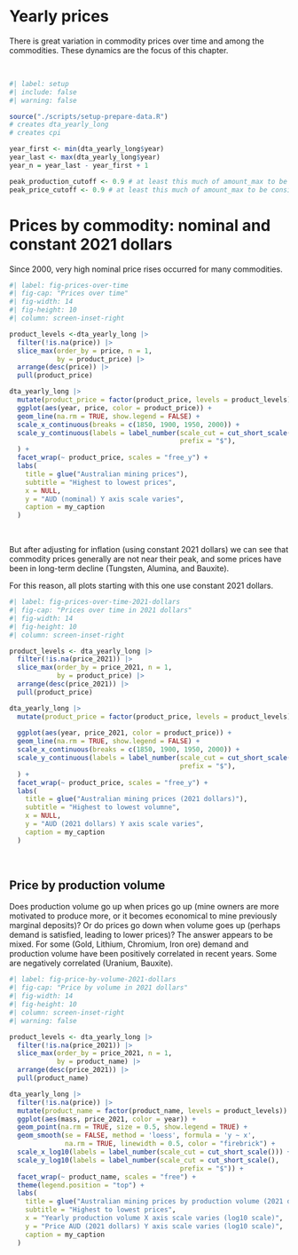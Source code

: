 # Yearly prices

There is great variation in commodity prices over time and among the commodities. These dynamics are the focus of this chapter. 

<br>

```r
#| label: setup
#| include: false
#| warning: false

source("./scripts/setup-prepare-data.R")
# creates dta_yearly_long
# creates cpi

year_first <- min(dta_yearly_long$year)
year_last <- max(dta_yearly_long$year)
year_n = year_last - year_first + 1

peak_production_cutoff <- 0.9 # at least this much of amount_max to be considered peak
peak_price_cutoff <- 0.9 # at least this much of amount_max to be considered peak

```

# Prices by commodity: nominal and constant 2021 dollars

Since 2000, very high nominal price rises occurred for many commodities.

```r
#| label: fig-prices-over-time
#| fig-cap: "Prices over time"
#| fig-width: 14
#| fig-height: 10
#| column: screen-inset-right

product_levels <-dta_yearly_long |>
  filter(!is.na(price)) |>
  slice_max(order_by = price, n = 1,
            by = product_price) |>
  arrange(desc(price)) |>
  pull(product_price)

dta_yearly_long |>
  mutate(product_price = factor(product_price, levels = product_levels)) |>
  ggplot(aes(year, price, color = product_price)) +
  geom_line(na.rm = TRUE, show.legend = FALSE) +
  scale_x_continuous(breaks = c(1850, 1900, 1950, 2000)) +
  scale_y_continuous(labels = label_number(scale_cut = cut_short_scale(),
                                           prefix = "$"),
  ) +
  facet_wrap(~ product_price, scales = "free_y") +
  labs(
    title = glue("Australian mining prices"),
    subtitle = "Highest to lowest prices",
    x = NULL,
    y = "AUD (nominal) Y axis scale varies",
    caption = my_caption
  )

```

<br>

But after adjusting for inflation (using constant 2021 dollars) we can see that commodity prices generally are not near their peak, and some prices have been in long-term decline (Tungsten, Alumina, and Bauxite).

::: {.callout-note}
For this reason, all plots starting with this one use constant 2021 dollars.
:::

```r
#| label: fig-prices-over-time-2021-dollars
#| fig-cap: "Prices over time in 2021 dollars"
#| fig-width: 14
#| fig-height: 10
#| column: screen-inset-right

product_levels <- dta_yearly_long |>
  filter(!is.na(price_2021)) |>
  slice_max(order_by = price_2021, n = 1,
            by = product_price) |>
  arrange(desc(price_2021)) |>
  pull(product_price)

dta_yearly_long |>
  mutate(product_price = factor(product_price, levels = product_levels)) |>
  
  ggplot(aes(year, price_2021, color = product_price)) +
  geom_line(na.rm = TRUE, show.legend = FALSE) +
  scale_x_continuous(breaks = c(1850, 1900, 1950, 2000)) +
  scale_y_continuous(labels = label_number(scale_cut = cut_short_scale(),
                                           prefix = "$"),
  ) +
  facet_wrap(~ product_price, scales = "free_y") +
  labs(
    title = glue("Australian mining prices (2021 dollars)"),
    subtitle = "Highest to lowest volumne",
    x = NULL,
    y = "AUD (2021 dollars) Y axis scale varies",
    caption = my_caption
  )

```

<br>

## Price by production volume

Does production volume go up when prices go up (mine owners are more motivated to produce more, or it becomes economical to mine previously marginal deposits)? Or do prices go down when volume goes up (perhaps demand is satisfied, leading to lower prices)? The answer appears to be mixed. For some (Gold, Lithium, Chromium, Iron ore) demand and production volume have been positively correlated in recent years. Some are negatively correlated (Uranium, Bauxite).

```r
#| label: fig-price-by-volume-2021-dollars
#| fig-cap: "Price by volume in 2021 dollars"
#| fig-width: 14
#| fig-height: 10
#| column: screen-inset-right
#| warning: false

product_levels <- dta_yearly_long |>
  filter(!is.na(price_2021)) |>
  slice_max(order_by = price_2021, n = 1,
            by = product_name) |>
  arrange(desc(price_2021)) |>
  pull(product_name)

dta_yearly_long |>
  filter(!is.na(price)) |>
  mutate(product_name = factor(product_name, levels = product_levels)) |>
  ggplot(aes(mass, price_2021, color = year)) +
  geom_point(na.rm = TRUE, size = 0.5, show.legend = TRUE) +
  geom_smooth(se = FALSE, method = 'loess', formula = 'y ~ x', 
              na.rm = TRUE, linewidth = 0.5, color = "firebrick") + 
  scale_x_log10(labels = label_number(scale_cut = cut_short_scale())) +
  scale_y_log10(labels = label_number(scale_cut = cut_short_scale(),
                                           prefix = "$")) +
  facet_wrap(~ product_name, scales = "free") +
  theme(legend.position = "top") +
  labs(
    title = glue("Australian mining prices by production volume (2021 dollars)"),
    subtitle = "Highest to lowest prices",
    x = "Yearly production volume X axis scale varies (log10 scale)",
    y = "Price AUD (2021 dollars) Y axis scale varies (log10 scale)",
    caption = my_caption
  )

```

<br>
